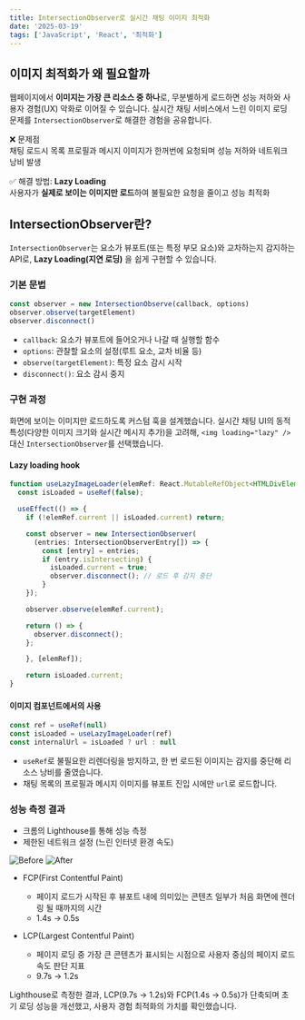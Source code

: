 ```yaml
---
title: IntersectionObserver로 실시간 채팅 이미지 최적화
date: '2025-03-19'
tags: ['JavaScript', 'React', '최적화']
---
```


## 이미지 최적화가 왜 필요할까

웹페이지에서 **이미지는 가장 큰 리소스 중 하나**로, 무분별하게 로드하면 성능 저하와 사용자 경험(UX) 악화로 이어질 수 있습니다. 실시간 채팅 서비스에서 느린 이미지 로딩 문제를 `IntersectionObserver`로 해결한 경험을 공유합니다.

❌ 문제점  
채팅 로드시 목록 프로필과 메시지 이미지가 한꺼번에 요청되며 성능 저하와 네트워크 낭비 발생

✅ 해결 방법: **Lazy Loading**  
사용자가 **실제로 보이는 이미지만 로드**하여 불필요한 요청을 줄이고 성능 최적화

## IntersectionObserver란?

`IntersectionObserver`는 요소가 뷰포트(또는 특정 부모 요소)와 교차하는지 감지하는 API로, **Lazy Loading(지연 로딩)** 을 쉽게 구현할 수 있습니다.

### 기본 문법

```javascript
const observer = new IntersectionObserve(callback, options)
observer.observe(targetElement)
observer.disconnect()
```

- `callback`: 요소가 뷰포트에 들어오거나 나갈 때 실행할 함수
- `options`: 관찰할 요소의 설정(루트 요소, 교차 비율 등)
- `observe(targetElement)`: 특정 요소 감시 시작
- `disconnect()`: 요소 감시 중지

### 구현 과정

화면에 보이는 이미지만 로드하도록 커스텀 훅을 설계했습니다. 실시간 채팅 UI의 동적 특성(다양한 이미지 크기와 실시간 메시지 추가)을 고려해, `<img loading="lazy" />` 대신 `IntersectionObserver`를 선택했습니다.

#### Lazy loading hook

```typescript:useLazyImageLoader.ts
function useLazyImageLoader(elemRef: React.MutableRefObject<HTMLDivElement | null>) {
  const isLoaded = useRef(false);

  useEffect(() => {
    if (!elemRef.current || isLoaded.current) return;

    const observer = new IntersectionObserver(
      (entries: IntersectionObserverEntry[]) => {
        const [entry] = entries;
        if (entry.isIntersecting) {
          isLoaded.current = true;
          observer.disconnect(); // 로드 후 감지 중단
        }
    });

    observer.observe(elemRef.current);

	return () => {
      observer.disconnect();
    };

	}, [elemRef]);

	return isLoaded.current;
}
```

#### 이미지 컴포넌트에서의 사용

```typescript
const ref = useRef(null)
const isLoaded = useLazyImageLoader(ref)
const internalUrl = isLoaded ? url : null
```

- `useRef`로 불필요한 리렌더링을 방지하고, 한 번 로드된 이미지는 감지를 중단해 리소스 낭비를 줄였습니다.
- 채팅 목록의 프로필과 메시지 이미지를 뷰포트 진입 시에만 `url`로 로드합니다.

### 성능 측정 결과

- 크롬의 Lighthouse를 통해 성능 측정
- 제한된 네트워크 설정 (느린 인터넷 환경 속도)

![Before](https://github.com/user-attachments/assets/0343363b-c70d-4fca-b605-26a5da8d423d)
![After](https://github.com/user-attachments/assets/1332bef5-27c6-4f58-a59c-6c0c0ca471c9)

- FCP(First Contentful Paint)

  - 페이지 로드가 시작된 후 뷰포트 내에 의미있는 콘텐츠 일부가 처음 화면에 렌더링 될 때까지의 시간
  - 1.4s -> 0.5s

- LCP(Largest Contentful Paint)

  - 페이지 로딩 중 가장 큰 콘텐츠가 표시되는 시점으로 사용자 중심의 페이지 로드 속도 판단 지표
  - 9.7s -> 1.2s

Lighthouse로 측정한 결과, LCP(9.7s → 1.2s)와 FCP(1.4s → 0.5s)가 단축되며 초기 로딩 성능을 개선했고, 사용자 경험 최적화의 가치를 확인했습니다.
